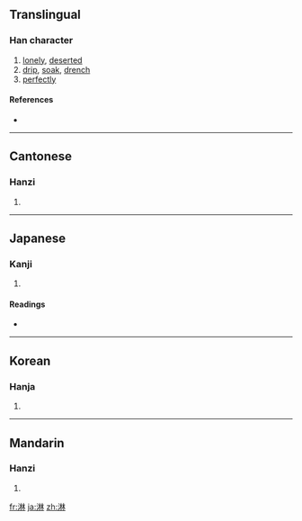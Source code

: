 {{also|淋}}
==Translingual==

===Han character===
{{Han char|rn=85|rad=水|as=08|sn=11|four=3419<sub>0</sub>|canj=水木木 (EDD)}}

# [[lonely]], [[deserted]]
# [[drip]], [[soak]], [[drench]]
# [[perfectly]]

====References====
* {{Han ref|kx=0629.140|dkj=17626|dj=1031.080|hdz=31642.050|uh=6DCB|ud=28107|bh=B24F|bd=45647}}

----

==Cantonese==

===Hanzi===
{{yue-hanzi|jyut=|y=lam4}}

# {{defn|Cantonese|sort=水08}}

----

==Japanese==

===Kanji===
{{ja-kanji|grade=|rs=水08}}

# {{defn|Japanese|sort=水08}}

====Readings====
* {{ja-readings|on=[[りん]] (rin)|kun=[[さびしい]] (sabishii)}}

----

==Korean==

===Hanja===
{{ko-hanja|hangeul=림>임|eumhun=|rv=rim>im|mr=rim>im|y=lim>im}}

# {{defn|Korean|sort=水08}}

----

==Mandarin==

===Hanzi===
{{cmn-hanzi|pin=[[lín]] ([[lin2]])|wg=lin<sup>2</sup>}}

# {{defn|Mandarin|sort=水08}}

[[fr:淋]]
[[ja:淋]]
[[zh:淋]]